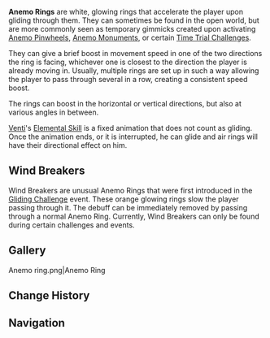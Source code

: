 {{Terminology Infobox
|image        = Anemo ring.png
|type         = Exploration
}}
'''Anemo Rings''' are white, glowing rings that accelerate the player upon gliding through them. They can sometimes be found in the open world, but are more commonly seen as temporary gimmicks created upon activating [[Anemo Pinwheel]]s, [[Anemo Monument]]s, or certain [[Time Trial Challenge]]s.

They can give a brief boost in movement speed in one of the two directions the ring is facing, whichever one is closest to the direction the player is already moving in. Usually, multiple rings are set up in such a way allowing the player to pass through several in a row, creating a consistent speed boost.

The rings can boost in the horizontal or vertical directions, but also at various angles in between.

[[Venti]]'s [[Elemental Skill]] is a fixed animation that does not count as gliding. Once the animation ends, or it is interrupted, he can glide and air rings will have their directional effect on him.

==Wind Breakers==
Wind Breakers are unusual Anemo Rings that were first introduced in the [[Gliding Challenge]] event. These orange glowing rings slow the player passing through it. The debuff can be immediately removed by passing through a normal Anemo Ring. Currently, Wind Breakers can only be found during certain challenges and events.

==Gallery==
<gallery hideaddbutton="true" captionalign="center">
Anemo ring.png|Anemo Ring
</gallery>

==Change History==
{{Change History|1.0}}

==Navigation==
{{Exploration Navbox}}